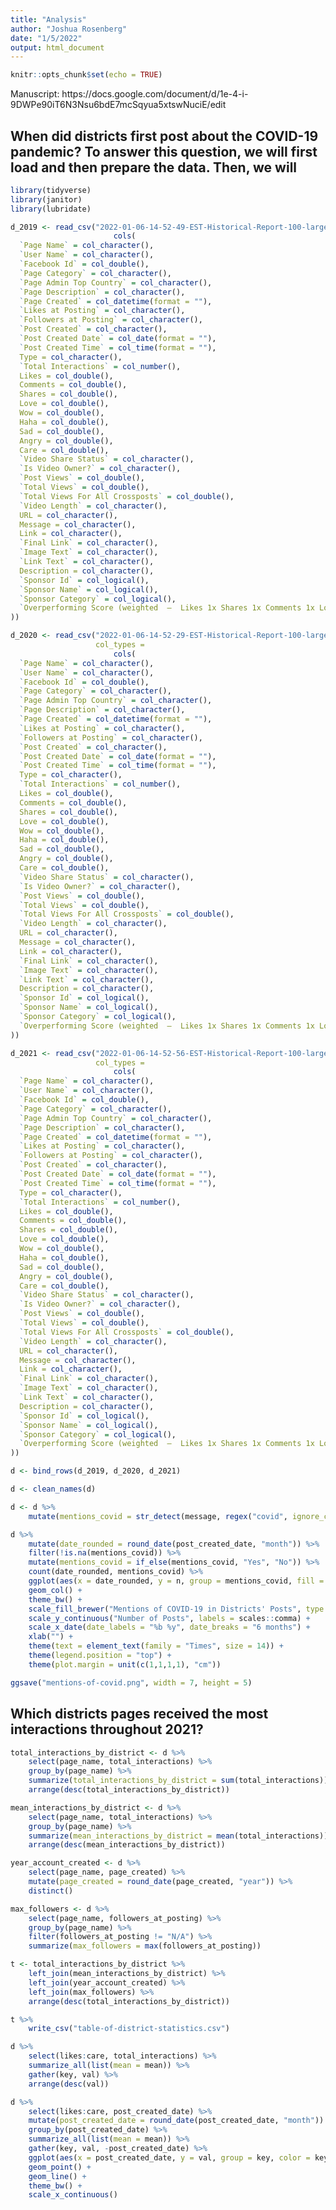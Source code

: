 ```yaml
---
title: "Analysis"
author: "Joshua Rosenberg"
date: "1/5/2022"
output: html_document
---
```


```r
knitr::opts_chunk$set(echo = TRUE)
```

Manuscript: https://docs.google.com/document/d/1e-4-i-9DWPe90iT6N3Nsu6bdE7mcSqyua5xtswNuciE/edit

## When did districts first post about the COVID-19 pandemic? To answer this question, we will first load and then prepare the data. Then, we will 

```r
library(tidyverse)
library(janitor)
library(lubridate)

d_2019 <- read_csv("2022-01-06-14-52-49-EST-Historical-Report-100-largest-school-districts-2019-01-01--2020-01-01.csv", col_types = 
                       cols(
  `Page Name` = col_character(),
  `User Name` = col_character(),
  `Facebook Id` = col_double(),
  `Page Category` = col_character(),
  `Page Admin Top Country` = col_character(),
  `Page Description` = col_character(),
  `Page Created` = col_datetime(format = ""),
  `Likes at Posting` = col_character(),
  `Followers at Posting` = col_character(),
  `Post Created` = col_character(),
  `Post Created Date` = col_date(format = ""),
  `Post Created Time` = col_time(format = ""),
  Type = col_character(),
  `Total Interactions` = col_number(),
  Likes = col_double(),
  Comments = col_double(),
  Shares = col_double(),
  Love = col_double(),
  Wow = col_double(),
  Haha = col_double(),
  Sad = col_double(),
  Angry = col_double(),
  Care = col_double(),
  `Video Share Status` = col_character(),
  `Is Video Owner?` = col_character(),
  `Post Views` = col_double(),
  `Total Views` = col_double(),
  `Total Views For All Crossposts` = col_double(),
  `Video Length` = col_character(),
  URL = col_character(),
  Message = col_character(),
  Link = col_character(),
  `Final Link` = col_character(),
  `Image Text` = col_character(),
  `Link Text` = col_character(),
  Description = col_character(),
  `Sponsor Id` = col_logical(),
  `Sponsor Name` = col_logical(),
  `Sponsor Category` = col_logical(),
  `Overperforming Score (weighted  —  Likes 1x Shares 1x Comments 1x Love 1x Wow 1x Haha 1x Sad 1x Angry 1x Care 1x )` = col_double()
))

d_2020 <- read_csv("2022-01-06-14-52-29-EST-Historical-Report-100-largest-school-districts-2020-01-01--2021-01-01.csv",
                   col_types = 
                       cols(
  `Page Name` = col_character(),
  `User Name` = col_character(),
  `Facebook Id` = col_double(),
  `Page Category` = col_character(),
  `Page Admin Top Country` = col_character(),
  `Page Description` = col_character(),
  `Page Created` = col_datetime(format = ""),
  `Likes at Posting` = col_character(),
  `Followers at Posting` = col_character(),
  `Post Created` = col_character(),
  `Post Created Date` = col_date(format = ""),
  `Post Created Time` = col_time(format = ""),
  Type = col_character(),
  `Total Interactions` = col_number(),
  Likes = col_double(),
  Comments = col_double(),
  Shares = col_double(),
  Love = col_double(),
  Wow = col_double(),
  Haha = col_double(),
  Sad = col_double(),
  Angry = col_double(),
  Care = col_double(),
  `Video Share Status` = col_character(),
  `Is Video Owner?` = col_character(),
  `Post Views` = col_double(),
  `Total Views` = col_double(),
  `Total Views For All Crossposts` = col_double(),
  `Video Length` = col_character(),
  URL = col_character(),
  Message = col_character(),
  Link = col_character(),
  `Final Link` = col_character(),
  `Image Text` = col_character(),
  `Link Text` = col_character(),
  Description = col_character(),
  `Sponsor Id` = col_logical(),
  `Sponsor Name` = col_logical(),
  `Sponsor Category` = col_logical(),
  `Overperforming Score (weighted  —  Likes 1x Shares 1x Comments 1x Love 1x Wow 1x Haha 1x Sad 1x Angry 1x Care 1x )` = col_double()
))

d_2021 <- read_csv("2022-01-06-14-52-56-EST-Historical-Report-100-largest-school-districts-2021-01-01--2022-01-01.csv",
                   col_types = 
                       cols(
  `Page Name` = col_character(),
  `User Name` = col_character(),
  `Facebook Id` = col_double(),
  `Page Category` = col_character(),
  `Page Admin Top Country` = col_character(),
  `Page Description` = col_character(),
  `Page Created` = col_datetime(format = ""),
  `Likes at Posting` = col_character(),
  `Followers at Posting` = col_character(),
  `Post Created` = col_character(),
  `Post Created Date` = col_date(format = ""),
  `Post Created Time` = col_time(format = ""),
  Type = col_character(),
  `Total Interactions` = col_number(),
  Likes = col_double(),
  Comments = col_double(),
  Shares = col_double(),
  Love = col_double(),
  Wow = col_double(),
  Haha = col_double(),
  Sad = col_double(),
  Angry = col_double(),
  Care = col_double(),
  `Video Share Status` = col_character(),
  `Is Video Owner?` = col_character(),
  `Post Views` = col_double(),
  `Total Views` = col_double(),
  `Total Views For All Crossposts` = col_double(),
  `Video Length` = col_character(),
  URL = col_character(),
  Message = col_character(),
  Link = col_character(),
  `Final Link` = col_character(),
  `Image Text` = col_character(),
  `Link Text` = col_character(),
  Description = col_character(),
  `Sponsor Id` = col_logical(),
  `Sponsor Name` = col_logical(),
  `Sponsor Category` = col_logical(),
  `Overperforming Score (weighted  —  Likes 1x Shares 1x Comments 1x Love 1x Wow 1x Haha 1x Sad 1x Angry 1x Care 1x )` = col_double()
))

d <- bind_rows(d_2019, d_2020, d_2021)

d <- clean_names(d)
```

```r
d <- d %>% 
    mutate(mentions_covid = str_detect(message, regex("covid", ignore_case = TRUE)))

d %>% 
    mutate(date_rounded = round_date(post_created_date, "month")) %>% 
    filter(!is.na(mentions_covid)) %>% 
    mutate(mentions_covid = if_else(mentions_covid, "Yes", "No")) %>% 
    count(date_rounded, mentions_covid) %>% 
    ggplot(aes(x = date_rounded, y = n, group = mentions_covid, fill = mentions_covid)) +
    geom_col() +
    theme_bw() +
    scale_fill_brewer("Mentions of COVID-19 in Districts' Posts", type = "qual") +
    scale_y_continuous("Number of Posts", labels = scales::comma) +
    scale_x_date(date_labels = "%b %y", date_breaks = "6 months") +
    xlab("") +
    theme(text = element_text(family = "Times", size = 14)) +
    theme(legend.position = "top") +
    theme(plot.margin = unit(c(1,1,1,1), "cm"))

ggsave("mentions-of-covid.png", width = 7, height = 5)
```

## Which districts pages received the most interactions throughout 2021?

```r
total_interactions_by_district <- d %>% 
    select(page_name, total_interactions) %>% 
    group_by(page_name) %>% 
    summarize(total_interactions_by_district = sum(total_interactions)) %>% 
    arrange(desc(total_interactions_by_district))

mean_interactions_by_district <- d %>% 
    select(page_name, total_interactions) %>% 
    group_by(page_name) %>% 
    summarize(mean_interactions_by_district = mean(total_interactions)) %>% 
    arrange(desc(mean_interactions_by_district))

year_account_created <- d %>% 
    select(page_name, page_created) %>% 
    mutate(page_created = round_date(page_created, "year")) %>% 
    distinct()

max_followers <- d %>% 
    select(page_name, followers_at_posting) %>% 
    group_by(page_name) %>% 
    filter(followers_at_posting != "N/A") %>% 
    summarize(max_followers = max(followers_at_posting))

t <- total_interactions_by_district %>% 
    left_join(mean_interactions_by_district) %>% 
    left_join(year_account_created) %>% 
    left_join(max_followers) %>% 
    arrange(desc(total_interactions_by_district))

t %>% 
    write_csv("table-of-district-statistics.csv")
```

```r
d %>% 
    select(likes:care, total_interactions) %>% 
    summarize_all(list(mean = mean)) %>% 
    gather(key, val) %>% 
    arrange(desc(val))

d %>% 
    select(likes:care, post_created_date) %>% 
    mutate(post_created_date = round_date(post_created_date, "month")) %>% 
    group_by(post_created_date) %>% 
    summarize_all(list(mean = mean)) %>% 
    gather(key, val, -post_created_date) %>% 
    ggplot(aes(x = post_created_date, y = val, group = key, color = key)) +
    geom_point() +
    geom_line() +
    theme_bw() +
    scale_x_continuous()
```